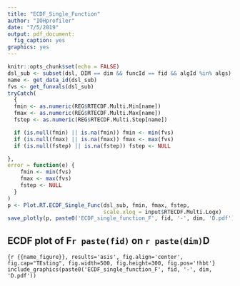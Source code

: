 ```yaml
---
title: "ECDF_Single_Function"
author: "IOHprofiler"
date: "7/5/2019"
output: pdf_document:
  fig_caption: yes
graphics: yes
---
```


```r
knitr::opts_chunk$set(echo = FALSE)
dsl_sub <- subset(dsl, DIM == dim && funcId == fid && algId %in% algs)
name <- get_data_id(dsl_sub)
fvs <- get_funvals(dsl_sub)
tryCatch(
  {
  fmin <- as.numeric(REG$RTECDF.Multi.Min[name])
  fmax <- as.numeric(REG$RTECDF.Multi.Max[name])
  fstep <- as.numeric(REG$RTECDF.Multi.Step[name])

  if (is.null(fmin) || is.na(fmin)) fmin <- min(fvs)
  if (is.null(fmax) || is.na(fmax)) fmax <- max(fvs)
  if (is.null(fstep) || is.na(fstep)) fstep <- NULL

},
error = function(e) {
    fmin <- min(fvs)
    fmax <- max(fvs)
    fstep <- NULL
  }
)
p <- Plot.RT.ECDF_Single_Func(dsl_sub, fmin, fmax, fstep,
                              scale.xlog = input$RTECDF.Multi.Logx)
save_plotly(p, paste0('ECDF_single_function_F', fid, '-', dim, 'D.pdf'), 'pdf', width = 1000, height = 500)
```
## ECDF plot of F`r paste(fid)` on `r paste(dim)`D

```{r {{name_figure}}, results='asis', fig.align='center', fig.cap="TEsting", fig.width=500, fig.height=300, fig.pos='!hbt'}
include_graphics(paste0('ECDF_single_function_F', fid, '-', dim, 'D.pdf'))
```

